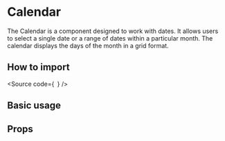 

<Meta of={Stories} />

# Calendar

The Calendar is a component designed to work with dates.
It allows users to select a single date or a range of dates within a particular month.
The calendar displays the days of the month in a grid format.

## How to import

<Source
  code={`
`}
/>

## Basic usage

<Canvas of={Stories.Base} />

## Props

<ArgTypes of={Stories} />
